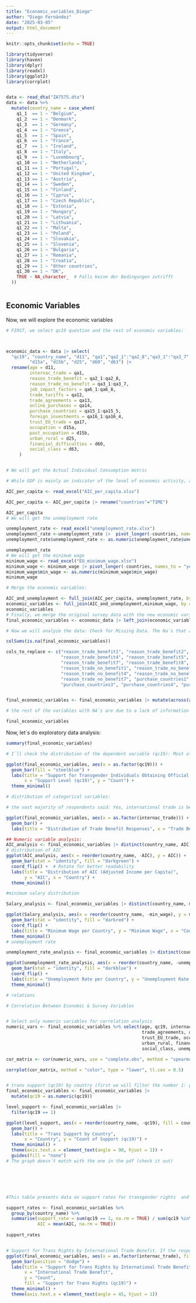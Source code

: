 ---
title: "Economic_variables_Diego"
author: "Diego Fernández"
date: "2025-03-05"
output: html_document
---

```{r setup, include=FALSE}
knitr::opts_chunk$set(echo = TRUE)
```

```{r}
library(tidyverse)
library(haven)
library(dplyr)
library(readxl)
library(ggplot2)
library(corrplot)


data <- read_dta("ZA7575.dta")
data <- data %>%
  mutate(country_name = case_when(
    q1_1  == 1 ~ "Belgium",
    q1_2  == 1 ~ "Denmark",
    q1_3  == 1 ~ "Germany",
    q1_4  == 1 ~ "Greece",
    q1_5  == 1 ~ "Spain",
    q1_6  == 1 ~ "France",
    q1_7  == 1 ~ "Ireland",
    q1_8  == 1 ~ "Italy",
    q1_9  == 1 ~ "Luxembourg",
    q1_10 == 1 ~ "Netherlands",
    q1_11 == 1 ~ "Portugal",
    q1_12 == 1 ~ "United Kingdom",
    q1_13 == 1 ~ "Austria",
    q1_14 == 1 ~ "Sweden",
    q1_15 == 1 ~ "Finland",
    q1_16 == 1 ~ "Cyprus",
    q1_17 == 1 ~ "Czech Republic",
    q1_18 == 1 ~ "Estonia",
    q1_19 == 1 ~ "Hungary",
    q1_20 == 1 ~ "Latvia",
    q1_21 == 1 ~ "Lithuania",
    q1_22 == 1 ~ "Malta",
    q1_23 == 1 ~ "Poland",
    q1_24 == 1 ~ "Slovakia",
    q1_25 == 1 ~ "Slovenia",
    q1_26 == 1 ~ "Bulgaria",
    q1_27 == 1 ~ "Romania",
    q1_28 == 1 ~ "Croatia",
    q1_29 == 1 ~ "Other countries",
    q1_30 == 1 ~ "DK",
    TRUE ~ NA_character_  # Falls keine der Bedingungen zutrifft
  ))



```

## Economic Variables

Now, we will explore the economic variables

```{r}
# FIRST, we select qc19 question and the rest of economic variables:



economic_data <- data |> select(
  "qc19", "country_name", "d11", "qa1","qa2_1":"qa2_8","qa3_1":"qa3_7", "qa6_1":"qa6_8", "qa12", "qa13", "qa14", "qa15_1":"qa15_5", "qa16_1":"qa16_4", "qa17", 
         "d15a", "d15b", "d25", "d60", "d63") |> 
  rename(age = d11, 
         internac_trade = qa1,
         reason_trade_benefit = qa2_1:qa2_8,
         reason_trade_no_benefit = qa3_1:qa3_7,
         job_impact_factors = qa6_1:qa6_8,
         trade_tariffs = qa12,
         trade_agreements = qa13,
         online_purchases = qa14,
         purchase_countries = qa15_1:qa15_5,
         foreign_investments = qa16_1:qa16_4,
         trust_EU_trade = qa17,
         occupation = d15a,
         past_occupation = d15b,
         urban_rural = d25,
         financial_difficulties = d60,
         social_class = d63,
     )


# We will get the Actual Individual Consumption metric

# While GDP is mainly an indicator of the level of economic activity, actual individual consumption (AIC) is an alternative indicator better adapted to describe the material welfare of households. found here (https://ec.europa.eu/eurostat/statistics-explained/index.php?title=GDP_per_capita,_consumption_per_capita_and_price_level_indices#Data_sources)

AIC_per_capita <- read_excel("AIC_per_capita.xlsx")

AIC_per_capita <- AIC_per_capita |> rename("countries"="TIME")

AIC_per_capita
# We will get the unemployment rate

unemployment_rate <- read_excel("unemployment_rate.xlsx")
unemployment_rate <-unemployment_rate |>  pivot_longer(-countries, names_to = "years", values_to = "unemployment_rate") |> filter(years == 2019) |> select(-years)
unemployment_rate$unemployment_rate <- as.numeric(unemployment_rate$unemployment_rate)

unemployment_rate
# We will get the minimum wage
minimum_wage <- read_excel("EU_minimum_wage.xlsx")
minimum_wage <- minimum_wage |> pivot_longer(-countries, names_to = "years", values_to = "min_wage")|> filter(years == 2019) |> select(-years)
minimum_wage$min_wage <- as.numeric(minimum_wage$min_wage)
minimum_wage

# Merge the economic variables: 

AIC_and_unemployment <- full_join(AIC_per_capita, unemployment_rate, by = "countries")
economic_variables <- full_join(AIC_and_unemployment,minimum_wage, by = "countries")
economic_variables
# Finally, we merge the original survey data with the new economic variables
final_economic_variables <- economic_data |> left_join(economic_variables, by = c("country_name" = "countries"))


```

```{r}
# Now we will analyze the data: Check for Missing Data. The Na´s that are in the survey are because there are 2 possibilities to choose in the questionnaire so, if the participants choose one question, the other will get Na. I will change those Na with 0. In the past_occupation case, having a 0 will signify that there was no previous coupation.

colSums(is.na(final_economic_variables))

cols_to_replace <- c("reason_trade_benefit1", "reason_trade_benefit2", "reason_trade_benefit3", 
                     "reason_trade_benefit4", "reason_trade_benefit5", "reason_trade_benefit6", 
                     "reason_trade_benefit7", "reason_trade_benefit8", 
                     "reason_trade_no_benefit1", "reason_trade_no_benefit2", "reason_trade_no_benefit3", 
                     "reason_trade_no_benefit4", "reason_trade_no_benefit5", "reason_trade_no_benefit6", 
                     "reason_trade_no_benefit7", "purchase_countries1", "purchase_countries2", 
                     "purchase_countries3", "purchase_countries4", "purchase_countries5", "past_occupation")


final_economic_variables <- final_economic_variables |> mutate(across(all_of(cols_to_replace), ~ replace_na(., 0)))

# the rest of the variables with NA´s are due to a lack of information of those countries.

final_economic_variables


```

Now, let´s do exploratory data analysis:

```{r}


summary(final_economic_variables)

# I´ll check the distribution of the dependent variable (qc19): Most of the respondents said "Yes" to the question "Do you think that transgender persons should be able to change their civil documents to match their inner gender identity?"

ggplot(final_economic_variables, aes(x = as.factor(qc19))) +
  geom_bar(fill = "steelblue") +
  labs(title = "Support for Transgender Individuals Obtaining Official Documents",
       x = "Support Level (qc19)", y = "Count") +
  theme_minimal()

# distribution of categorical variables: 

# the vast majority of respondents said: Yes, international trade is benefiting somewhat

ggplot(final_economic_variables, aes(x = as.factor(internac_trade))) +
  geom_bar() +
  labs(title = "Distribution of Trade Benefit Responses", x = "Trade Benefit", y = "Count")

## Numeric variable analysis:
AIC_analysis <- final_economic_variables |> distinct(country_name, AIC)
# distribution of AIC
ggplot(AIC_analysis, aes(x = reorder(country_name, -AIC), y = AIC)) +
  geom_bar(stat = "identity", fill = "darkgreen") +
  coord_flip() +  # Rotate for better readability
  labs(title = "Distribution of AIC (Adjusted Income per Capita)",
       y = "AIC", x = "Country") +
  theme_minimal()

#minimum salary distribution

Salary_analysis <- final_economic_variables |> distinct(country_name, min_wage)

ggplot(Salary_analysis, aes(x = reorder(country_name, -min_wage), y = min_wage)) +
  geom_bar(stat = "identity", fill = "darkred") +
  coord_flip() +
  labs(title = "Minimum Wage per Country", y = "Minimum Wage", x = "Country") +
  theme_minimal()
# unemployment rate 

unemployment_rate_analysis <- final_economic_variables |> distinct(country_name, unemployment_rate)

ggplot(unemployment_rate_analysis, aes(x = reorder(country_name, -unemployment_rate), y = unemployment_rate)) +
  geom_bar(stat = "identity", fill = "darkblue") +
  coord_flip() +
  labs(title = "Unemployment Rate per Country", y = "Unemployment Rate (%)", x = "Country") +
  theme_minimal()


```


```{r}
# relations

# Correlation Between Economic & Survey Variables


# Select only numeric variables for correlation analysis
numeric_vars <- final_economic_variables %>% select(age, qc19, internac_trade, trade_tariffs,
                                                    trade_agreements, online_purchases,
                                                    trust_EU_trade, occupation, past_occupation,
                                                    urban_rural, financial_difficulties,
                                                    social_class, unemployment_rate, AIC, min_wage)

cor_matrix <- cor(numeric_vars, use = "complete.obs", method = "spearman")

corrplot(cor_matrix, method = "color", type = "lower", tl.cex = 0.5)


# trans support (qc19) by country (first we will filter the number 1: yes and make it numeric)
final_economic_variables <- final_economic_variables |> 
  mutate(qc19 = as.numeric(qc19))

level_support <- final_economic_variables |> 
  filter(qc19 == 1)

ggplot(level_support, aes(x = reorder(country_name, -qc19), fill = country_name)) +
  geom_bar() +
  labs(title = "Trans Support by Country", 
       x = "Country", y = "Count of Support (qc19)") +
  theme_minimal() +
  theme(axis.text.x = element_text(angle = 90, hjust = 1)) +
  guides(fill = "none")
# The graph doesn´t match with the one in the pdf (check it out)






#This table presents data on support rates for transgender rights  and Adjusted Individual Consumption (AIC) per country. The main goal is to understand whether economic prosperity is linked to greater support for trans rights. France (0.72) and Belgium (0.71) show the highest support levels. Wealthier countries (e.g., Germany with an AIC of 2,149,651 and France with 1,534,823) tend to show higher support levels.

support_rates <- final_economic_variables %>%
  group_by(country_name) %>%
  summarise(support_rate = sum(qc19 == 1, na.rm = TRUE) / sum(qc19 %in% c(1, 2, 3), na.rm = TRUE),
            AIC = mean(AIC, na.rm = TRUE))  
  
support_rates


# Support for Trans Rights by International Trade Benefit. If the responses are Not benefiting  (international trade), the support for trans rights decreases a lot. 
ggplot(final_economic_variables, aes(x = as.factor(internac_trade), fill = as.factor(qc19))) +
  geom_bar(position = "dodge") +
  labs(title = "Support for Trans Rights by International Trade Benefit",
       x = "International Trade Benefit", 
       y = "Count", 
       fill = "Support for Trans Rights (qc19)") +
  theme_minimal() +
  theme(axis.text.x = element_text(angle = 45, hjust = 1))

```






